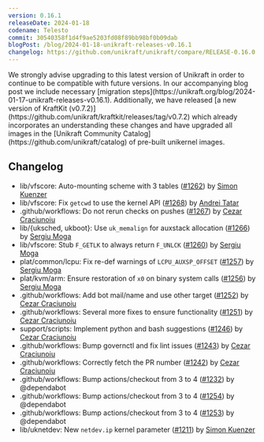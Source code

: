 ```yaml
---
version: 0.16.1
releaseDate: 2024-01-18
codename: Telesto
commit: 30540358f1d4f9ae5203fd08f89bb98bf0b09dab
blogPost: /blog/2024-01-18-unikraft-releases-v0.16.1
changelog: https://github.com/unikraft/unikraft/compare/RELEASE-0.16.0...RELEASE-0.16.1
---
```


<Warning>
We strongly advise upgrading to this latest version of Unikraft in order to
continue to be compatible with future versions.
In our accompanying blog post we include necessary [migration steps](https://unikraft.org/blog/2024-01-17-unikraft-releases-v0.16.1).
Additionally, we have released [a new version of KraftKit (v0.7.2)](https://github.com/unikraft/kraftkit/releases/tag/v0.7.2) which already incorporates an understanding these changes and have upgraded all images in the [Unikraft Community Catalog](https://github.com/unikraft/catalog) of pre-built unikernel images.
</Warning>

## Changelog

* lib/vfscore: Auto-mounting scheme with 3 tables ([#1262](https://github.com/unikraft/unikraft/pull/1262)) by [Simon Kuenzer](https://github.com/unikraft/skuenzer)
* lib/vfscore: Fix `getcwd` to use the kernel API ([#1268](https://github.com/unikraft/unikraft/pull/1268)) by [Andrei Tatar](https://github.com/unikraft/andreittr)
* .github/workflows: Do not rerun checks on pushes ([#1267](https://github.com/unikraft/unikraft/pull/1267)) by [Cezar Craciunoiu](https://github.com/unikraft/craciunoiuc)
* lib/\{uksched, ukboot\}: Use `uk_memalign` for auxstack allocation ([#1266](https://github.com/unikraft/unikraft/pull/1266)) by [Sergiu Moga](https://github.com/unikraft/mogasergiu)
* lib/vfscore: Stub `F_GETLK` to always return `F_UNLCK` ([#1260](https://github.com/unikraft/unikraft/pull/1260)) by [Sergiu Moga](https://github.com/unikraft/mogasergiu)
* plat/common/lcpu: Fix re-def warnings of `LCPU_AUXSP_OFFSET` ([#1257](https://github.com/unikraft/unikraft/pull/1257)) by [Sergiu Moga](https://github.com/unikraft/mogasergiu)
* plat/kvm/arm: Ensure restoration of `x0` on binary system calls ([#1256](https://github.com/unikraft/unikraft/pull/1256)) by [Sergiu Moga](https://github.com/unikraft/mogasergiu)
* .github/workflows: Add bot mail/name and use other target ([#1252](https://github.com/unikraft/unikraft/pull/1252)) by [Cezar Craciunoiu](https://github.com/unikraft/craciunoiuc)
* .github/workflows: Several more fixes to ensure functionality ([#1251](https://github.com/unikraft/unikraft/pull/1251)) by [Cezar Craciunoiu](https://github.com/unikraft/craciunoiuc)
* support/scripts: Implement python and bash suggestions ([#1246](https://github.com/unikraft/unikraft/pull/1246)) by [Cezar Craciunoiu](https://github.com/unikraft/craciunoiuc)
* .github/workflows: Bump governctl and fix lint issues ([#1243](https://github.com/unikraft/unikraft/pull/1243)) by [Cezar Craciunoiu](https://github.com/unikraft/craciunoiuc)
* .github/workflows: Correctly fetch the PR number ([#1242](https://github.com/unikraft/unikraft/pull/1242)) by [Cezar Craciunoiu](https://github.com/unikraft/craciunoiuc)
* .github/workflows: Bump actions/checkout from 3 to 4 ([#1232](https://github.com/unikraft/unikraft/pull/1232)) by @dependabot
* .github/workflows: Bump actions/checkout from 3 to 4 ([#1254](https://github.com/unikraft/unikraft/pull/1254)) by @dependabot
* .github/workflows: Bump actions/checkout from 3 to 4 ([#1253](https://github.com/unikraft/unikraft/pull/1253)) by @dependabot
* lib/uknetdev: New `netdev.ip` kernel parameter ([#1211](https://github.com/unikraft/unikraft/pull/1211)) by [Simon Kuenzer](https://github.com/unikraft/skuenzer)

